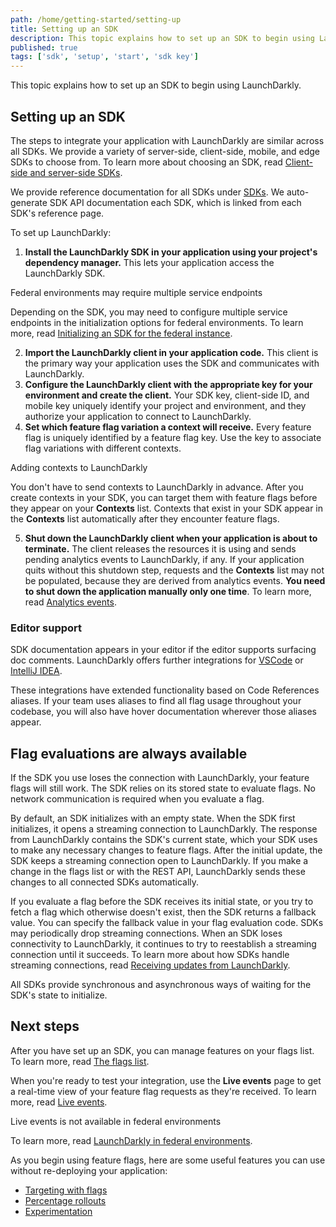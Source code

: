 ```yaml
---
path: /home/getting-started/setting-up
title: Setting up an SDK
description: This topic explains how to set up an SDK to begin using LaunchDarkly.
published: true
tags: ['sdk', 'setup', 'start', 'sdk key']
---
```

This topic explains how to set up an SDK to begin using LaunchDarkly.

## Setting up an SDK

The steps to integrate your application with LaunchDarkly are similar across all SDKs. We provide a variety of server-side, client-side, mobile, and edge SDKs to choose from. To learn more about choosing an SDK, read [Client-side and server-side SDKs](/sdk/concepts/client-side-server-side).

We provide reference documentation for all SDKs under [SDKs](/sdk). We auto-generate SDK API documentation each SDK, which is linked from each SDK's reference page.

To set up LaunchDarkly:

1. **Install the LaunchDarkly SDK in your application using your project's dependency manager.** This lets your application access the LaunchDarkly SDK.

<Callout intent="info" site="federal">
<CalloutTitle>Federal environments may require multiple service endpoints</CalloutTitle>
<CalloutDescription>

Depending on the SDK, you may need to configure multiple service endpoints in the initialization options for federal environments. To learn more, read [Initializing an SDK for the federal instance](/home/advanced/federal#initializing-an-sdk-for-the-federal-instance).

</CalloutDescription>
</Callout>

2. **Import the LaunchDarkly client in your application code.** This client is the primary way your application uses the SDK and communicates with LaunchDarkly.
3. **Configure the LaunchDarkly client with the appropriate key for your environment and create the client.** Your SDK key, client-side ID, and mobile key uniquely identify your project and environment, and they authorize your application to connect to LaunchDarkly.
4. **Set which feature flag variation a context will receive.** Every feature flag is uniquely identified by a feature flag key. Use the key to associate flag variations with different contexts.

<Callout intent="info">
<CalloutTitle>Adding contexts to LaunchDarkly</CalloutTitle>
<CalloutDescription>

You don't have to send contexts to LaunchDarkly in advance. After you create contexts in your SDK, you can target them with feature flags before they appear on your **Contexts** list. Contexts that exist in your SDK appear in the **Contexts** list automatically after they encounter feature flags.

</CalloutDescription>
</Callout>

5. **Shut down the LaunchDarkly client when your application is about to terminate.** The client releases the resources it is using and sends pending analytics events to LaunchDarkly, if any. If your application quits without this shutdown step, requests and the **Contexts** list may not be populated, because they are derived from analytics events. **You need to shut down the application manually only one time**. To learn more, read [Analytics events](/sdk/concepts/events).

### Editor support

SDK documentation appears in your editor if the editor supports surfacing doc comments. LaunchDarkly offers further integrations for [VSCode](/integrations/vscode#set-up-the-vscode-extension) or [IntelliJ IDEA](/integrations/intellij).

These integrations have extended functionality based on Code References aliases. If your team uses aliases to find all flag usage throughout your codebase, you will also have hover documentation wherever those aliases appear.

## Flag evaluations are always available

If the SDK you use loses the connection with LaunchDarkly, your feature flags will still work. The SDK relies on its stored state to evaluate flags. No network communication is required when you evaluate a flag.

By default, an SDK initializes with an empty state. When the SDK first initializes, it opens a streaming connection to LaunchDarkly. The response from LaunchDarkly contains the SDK's current state, which your SDK uses to make any necessary changes to feature flags. After the initial update, the SDK keeps a streaming connection open to LaunchDarkly. If you make a change in the flags list or with the REST API, LaunchDarkly sends these changes to all connected SDKs automatically.

If you evaluate a flag before the SDK receives its initial state, or you try to fetch a flag which otherwise doesn't exist, then the SDK returns a fallback value. You can specify the fallback value in your flag evaluation code. SDKs may periodically drop streaming connections. When an SDK loses connectivity to LaunchDarkly, it continues to try to reestablish a streaming connection until it succeeds. To learn more about how SDKs handle streaming connections, read [Receiving updates from LaunchDarkly](/sdk/concepts/client-side-server-side#receiving-updates-from-launchdarkly).

All SDKs provide synchronous and asynchronous ways of waiting for the SDK's state to initialize.

## Next steps

After you have set up an SDK, you can manage features on your flags list. To learn more, read [The flags list](/home/organize/flags-list).

When you're ready to test your integration, use the **Live events** page to get a real-time view of your feature flag requests as they're received. To learn more, read [Live events](/home/flags/live-events).

<Callout intent="alert" site="federal">
<CalloutTitle>Live events is not available in federal environments</CalloutTitle>
<CalloutDescription>

To learn more, read [LaunchDarkly in federal environments](/home/advanced/federal).

</CalloutDescription>
</Callout>

As you begin using feature flags, here are some useful features you can use without re-deploying your application:

* [Targeting with flags](/home/flags/targeting)
* [Percentage rollouts](/home/flags/rollouts)
* [Experimentation](/home/about-experimentation)
